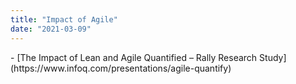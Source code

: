 ```yaml
---
title: "Impact of Agile"
date: "2021-03-09"
---
```


<HighlightBox heading="Resource Links" variant="resourceLinks">
- [The Impact of Lean and Agile Quantified – Rally Research Study](https://www.infoq.com/presentations/agile-quantify)
</HighlightBox>

